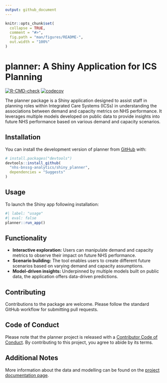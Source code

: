 ```yaml
---
output: github_document
---
```


<!-- README.md is generated from README.Rmd. Please edit that file -->

```r
knitr::opts_chunk$set(
  collapse = TRUE,
  comment = "#>",
  fig.path = "man/figures/README-",
  out.width = "100%"
)
```

# planner: A Shiny Application for ICS Planning

<!-- badges: start -->
[![R-CMD-check](https://github.com/nhs-bnssg-analytics/shiny_planner/actions/workflows/R-CMD-check.yaml/badge.svg)](https://github.com/nhs-bnssg-analytics/shiny_planner/actions/workflows/R-CMD-check.yaml)
[![codecov](https://codecov.io/gh/nhs-bnssg-analytics/shiny_planner/graph/badge.svg?token=XE87POPK37)](https://codecov.io/gh/nhs-bnssg-analytics/shiny_planner)
<!-- badges: end -->

The planner package is a Shiny application designed to assist staff in planning roles within Integrated Care Systems (ICSs) in understanding the associations between demand and capacity metrics on NHS performance. It leverages multiple models developed on public data to provide insights into future NHS performance based on various demand and capacity scenarios.

## Installation

You can install the development version of planner from [GitHub](https://github.com/) with:

``` r
# install.packages("devtools")
devtools::install_github(
  "nhs-bnssg-analytics/shiny_planner",
  dependencies = "Suggests"
)
```

## Usage

To launch the Shiny app following installation:

```r
#| label: "usage"
#| eval: false
planner::run_app()
```

## Functionality

* **Interactive exploration:** Users can manipulate demand and capacity metrics to observe their impact on future NHS performance.
* **Scenario building:** The tool enables users to create different future scenarios based on varying demand and capacity assumptions.
* **Model-driven insights:** Underpinned by multiple models built on public data, the application offers data-driven predictions.

## Contributing

Contributions to the package are welcome. Please follow the standard GitHub workflow for submitting pull requests.

## Code of Conduct
  
Please note that the planner project is released with a [Contributor Code of Conduct](https://contributor-covenant.org/version/2/1/CODE_OF_CONDUCT.html). By contributing to this project, you agree to abide by its terms.

## Additional Notes

More information about the data and modelling can be found on the [project documentation page](https://nhs-bnssg-analytics.github.io/d_and_c/outputs/01_index.html).

